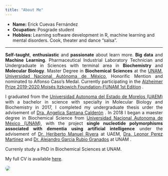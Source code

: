 ```yaml
---
title: "About Me"
---
```


- __Name:__ Erick Cuevas Fernández
- __Ocupation:__ Posgrade student
- __Hobbies:__ Learning software development in R, machine learning and mental disorders. Cook, theater and dance "salsa".

***
<p style='text-align: justify;'> **Self-taught**, **enthusiastic** and **passionate** about learn more. **Big data** and **Machine Learning**. Pharmaceutical Industrial Laboratory Technician and Undergraduate in Sciences with terminal area in **Biochemistry** and **Molecular Biology**. Master Degree in **Biochemical Sciences** at the [UNAM, Universidad Nacional Autónoma de México](http://www.mdcbq.posgrado.unam.mx/), Honorific Mention and nominated to Alfonso Caso's Medal. Currently participating in the [Alzheimer Prize 2019-2020 Moisés Itzkowich Foundation-FUNAM 1st Edition](http://www.fundacionunam.org.mx/wp-content/uploads/2019/11/premio_alzheimer2020b.pdf) .</p> 


<p style='text-align: justify;'> I graduated from the [Universidad Autonoma del Estado de Morelos (UAEM)](http://www.cidc.uaem.mx) with a bachelor in science with specialty in Molecular Biology and Biochemistry in 2017, I completed my undergraduate thesis urder the advisement of [Dra. Angelica Santana Calderón](http://www.cidc.uaem.mx/angelicasantana/) . In 2018 I began a maester degree in Biochemical Science from  [Universidad Nacional Autonoma de México (UNAM)](http://www.mdcbq.posgrado.unam.mx/), with the project **single nucleotide polymorphisms associated with dementia using artificial intelligence** under the advisement of [Dr. Heriberto Manuel Rivera](https://www.uaem.mx/organizacion-institucional/uploads/facultades/medicina/files/Dr.HeribertoManuelRivera.pdf) at UAEM, [Dra. Leonor Perez Martinez](http://www.ibt.unam.mx/server/PRG.base?tipo:doc,dir:PRG.curriculum,par:leonor) and [Dr. Alejandro Garcia Rubio Granados](http://www.ibt.unam.mx/server/PRG.base?tipo:doc,dir:PRG.curriculum,par:alejandro) at UNAM .</p> 
Currenly study a PhD in Biochemical Sciences at UNAM.

My full CV is available [here](files/CV_2019.pdf).

<img src="images/erick2.jpg" align="bottom" style="border-radius: 50%"/>
      
